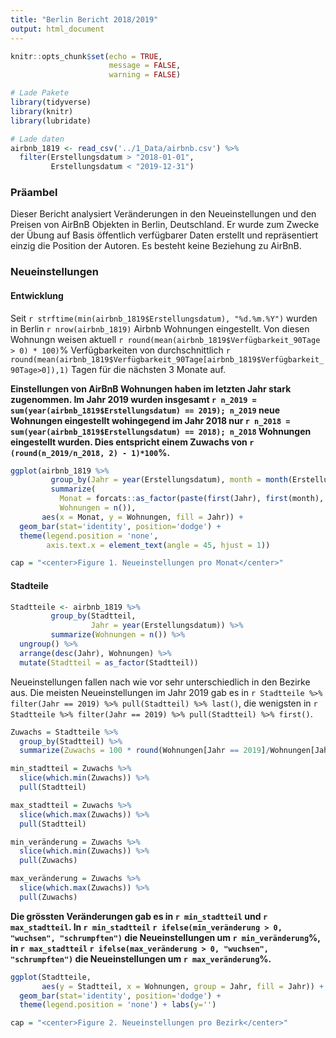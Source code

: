 ```yaml
---
title: "Berlin Bericht 2018/2019"
output: html_document
---
```


```r
knitr::opts_chunk$set(echo = TRUE, 
                      message = FALSE, 
                      warning = FALSE)

# Lade Pakete
library(tidyverse)
library(knitr)
library(lubridate)

# Lade daten
airbnb_1819 <- read_csv('../1_Data/airbnb.csv') %>% 
  filter(Erstellungsdatum > "2018-01-01", 
         Erstellungsdatum < "2019-12-31")
```

### Präambel

Dieser Bericht analysiert Veränderungen in den Neueinstellungen und den Preisen von AirBnB Objekten in Berlin, Deutschland. Er wurde zum Zwecke der Übung auf Basis öffentlich verfügbarer Daten erstellt und repräsentiert einzig die Position der Autoren. Es besteht keine Beziehung zu AirBnB.   

### Neueinstellungen

#### Entwicklung
  
Seit `r strftime(min(airbnb_1819$Erstellungsdatum), "%d.%m.%Y")` wurden in Berlin `r nrow(airbnb_1819)` Airbnb Wohnungen eingestellt. Von diesen Wohnungn weisen aktuell `r round(mean(airbnb_1819$Verfügbarkeit_90Tage > 0) * 100)`% Verfügbarkeiten von durchschnittlich `r round(mean(airbnb_1819$Verfügbarkeit_90Tage[airbnb_1819$Verfügbarkeit_90Tage>0]),1)` Tagen für die nächsten 3 Monate auf.

**Einstellungen von AirBnB Wohnungen haben im letzten Jahr stark zugenommen. Im Jahr 2019 wurden insgesamt `r n_2019 = sum(year(airbnb_1819$Erstellungsdatum) == 2019); n_2019` neue Wohnungen eingestellt wohingegend im Jahr 2018 nur `r n_2018 = sum(year(airbnb_1819$Erstellungsdatum) == 2018); n_2018` Wohnungen eingestellt wurden. Dies entspricht einem Zuwachs von `r (round(n_2019/n_2018, 2) - 1)*100`%.**
  </td>
  <td>
  </td>
  <td>

```r
ggplot(airbnb_1819 %>% 
         group_by(Jahr = year(Erstellungsdatum), month = month(Erstellungsdatum)) %>% 
         summarize(
           Monat = forcats::as_factor(paste(first(Jahr), first(month), sep = '-')),
           Wohnungen = n()), 
       aes(x = Monat, y = Wohnungen, fill = Jahr)) + 
  geom_bar(stat='identity', position='dodge') + 
  theme(legend.position = 'none',
        axis.text.x = element_text(angle = 45, hjust = 1)) 

cap = "<center>Figure 1. Neueinstellungen pro Monat</center>"

```

#### Stadteile


```r
Stadtteile <- airbnb_1819 %>% 
         group_by(Stadtteil, 
                  Jahr = year(Erstellungsdatum)) %>% 
         summarize(Wohnungen = n()) %>% 
  ungroup() %>% 
  arrange(desc(Jahr), Wohnungen) %>% 
  mutate(Stadtteil = as_factor(Stadtteil))

```

Neueinstellungen fallen nach wie vor sehr unterschiedlich in den Bezirke aus. Die meisten Neueinstellungen im Jahr 2019 gab es in `r Stadtteile %>% filter(Jahr == 2019) %>% pull(Stadtteil) %>% last()`, die wenigsten in `r Stadtteile %>% filter(Jahr == 2019) %>% pull(Stadtteil) %>% first()`.   
 
```r
Zuwachs = Stadtteile %>% 
  group_by(Stadtteil) %>% 
  summarize(Zuwachs = 100 * round(Wohnungen[Jahr == 2019]/Wohnungen[Jahr == 2018]-1,2))

min_stadtteil = Zuwachs %>% 
  slice(which.min(Zuwachs)) %>% 
  pull(Stadtteil)

max_stadtteil = Zuwachs %>% 
  slice(which.max(Zuwachs)) %>% 
  pull(Stadtteil)

min_veränderung = Zuwachs %>% 
  slice(which.min(Zuwachs)) %>% 
  pull(Zuwachs)

max_veränderung = Zuwachs %>% 
  slice(which.max(Zuwachs)) %>% 
  pull(Zuwachs)

```

**Die grössten Veränderungen gab es in `r min_stadtteil` und `r max_stadtteil`. In `r min_stadtteil` `r ifelse(min_veränderung > 0, "wuchsen", "schrumpften")` die Neueinstellungen um `r min_veränderung`%, in `r max_stadtteil` `r ifelse(max_veränderung > 0, "wuchsen", "schrumpften")` die Neueinstellungen um `r max_veränderung`%.**

```r

ggplot(Stadtteile, 
       aes(y = Stadtteil, x = Wohnungen, group = Jahr, fill = Jahr)) + 
  geom_bar(stat='identity', position='dodge') + 
  theme(legend.position = 'none') + labs(y='')

cap = "<center>Figure 2. Neueinstellungen pro Bezirk</center>"
```
